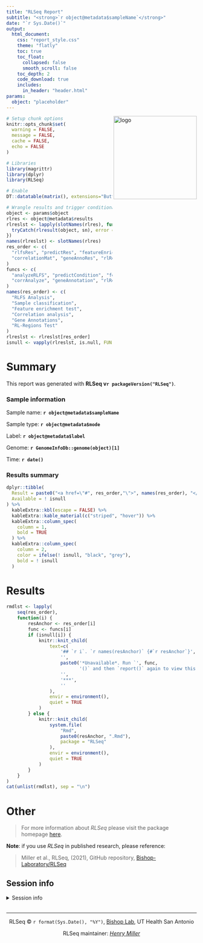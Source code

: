 ```yaml
---
title: "RLSeq Report"
subtitle: "<strong>`r object@metadata$sampleName`</strong>"
date: "`r Sys.Date()`"
output: 
  html_document:
    css: "report_style.css"
    theme: "flatly"
    toc: true
    toc_float:
      collapsed: false
      smooth_scroll: false 
    toc_depth: 2
    code_download: true
    includes:
      in_header: "header.html"
params:
  object: "placeholder"
---
```


<img src="logo.png" align="right" alt="logo" width="220" style = "border: none; float: right;">

```r

# Setup chunk options
knitr::opts_chunk$set(
  warning = FALSE,
  message = FALSE,
  cache = FALSE,
  echo = FALSE
)

# Libraries
library(magrittr)
library(dplyr)
library(RLSeq)

# Enable
DT::datatable(matrix(), extensions="Buttons")

# Wrangle results and trigger conditional templates
object <- params$object
rlres <- object@metadata$results
rlreslst <- lapply(slotNames(rlres), function(sn) {
  tryCatch(rlresult(object, sn), error = function(e) {NULL})
})
names(rlreslst) <- slotNames(rlres)
res_order <- c(
  "rlfsRes", "predictRes", "featureEnrichment", 
  "correlationMat", "geneAnnoRes", "rlRegionRes"
)
funcs <- c(
  "analyzeRLFS", "predictCondition", "featureEnrich", 
  "corrAnalyze", "geneAnnotation", "rlRegionTest"
)
names(res_order) <- c(
  "RLFS Analysis", 
  "Sample classification",
  "Feature enrichment test",
  "Correlation analysis",
  "Gene Annotations",
  "RL-Regions Test"
)
rlreslst <- rlreslst[res_order]
isnull <- vapply(rlreslst, is.null, FUN.VALUE = logical(1))
```

# Summary

This report was generated with **RLSeq v`r packageVersion("RLSeq")`**.

### Sample information

Sample name: <strong>`r object@metadata$sampleName`</strong>

Sample type: <strong>`r object@metadata$mode`</strong>

Label: <strong>`r object@metadata$label`</strong>

Genome: <strong>`r GenomeInfoDb::genome(object)[1]`</strong>

Time: <strong>`r date()`</strong>

### Results summary

```r
dplyr::tibble(
  Result = paste0("<a href=\"#", res_order,"\">", names(res_order), "</a>"),
  Available = ! isnull
) %>%
  kableExtra::kbl(escape = FALSE) %>%
  kableExtra::kable_material(c("striped", "hover")) %>%
  kableExtra::column_spec(
    column = 1,
    bold = TRUE
  ) %>%
  kableExtra::column_spec(
    column = 2,
    color = ifelse(! isnull, "black", "grey"),
    bold = ! isnull
  ) 
```

# Results

```r
rmdlst <- lapply(
    seq(res_order),
    function(i) {
        resAnchor <- res_order[i]
        func <- funcs[i]
        if (isnull[i]) {
            knitr::knit_child(
                text=c(
                    '## `r i`. `r names(resAnchor)` {#`r resAnchor`}',
                    '',
                    paste0('*Unavailable*. Run `', func,
                           '()` and then `report()` again to view this result.'),
                    '',
                    '***',
                    ''
                ),
                envir = environment(), 
                quiet = TRUE
            )
        } else {
            knitr::knit_child(
                system.file(
                    "Rmd",
                    paste0(resAnchor, ".Rmd"),
                    package = "RLSeq"
                ), 
                envir = environment(), 
                quiet = TRUE
            )
        }
    }
)
cat(unlist(rmdlst), sep = "\n")
```

# Other

> For more information about *RLSeq* please visit the package homepage [here](https://github.com/Bishop-Laboratory/RLSeq){target="_blank"}.

**Note**: if you use *RLSeq* in published research, please reference:

> Miller et al., RLSeq, (2021), GitHub repository, [Bishop-Laboratory/RLSeq](https://github.com/Bishop-Laboratory/RLSeq){target="_blank"}

## Session info

<details>

<summary>Session info</summary>

```r
sessionInfo()
```

</details>

&nbsp;
<hr />
<p style="text-align: center;">RLSeq © `r format(Sys.Date(), "%Y")`, <a href="https://gccri.bishop-lab.uthscsa.edu/"  target="_blank">Bishop Lab</a>, UT Health San Antonio</p>
<p style="text-align: center;">RLSeq maintainer: <span style="color: #808080;"><em><a href="mailto:millerh1@uthscsa.edu">Henry Miller</a></em></span></p>

&nbsp;
